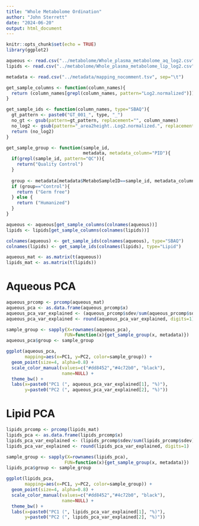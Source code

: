 ```yaml
---
title: "Whole Metabolome Ordination"
author: "John Sterrett"
date: "2024-06-20"
output: html_document
---
```


```r
knitr::opts_chunk$set(echo = TRUE)
library(ggplot2)
```

```r
aqueous <- read.csv("../metabolome/Whole_plasma_metabolome_aq_log2.csv", skip=4)
lipids <- read.csv("../metabolome/Whole_plasma_metabolome_lip_log2.csv", skip=4)

metadata <- read.csv("../metadata/mapping_nocomment.tsv", sep="\t")
```

```r
get_sample_columns <- function(column_names){
  return (column_names[grepl(column_names, pattern="Log2.normalized")])
}

get_sample_ids <- function(column_names, type="SBAQ"){
  gt_pattern <- paste0("GT_001_", type, "_")
  no_gt <- gsub(pattern=gt_pattern, replacement="", column_names)
  no_log2 <- gsub(pattern="_area2height..Log2.normalized.", replacement="", no_gt)
  return (no_log2)
}

get_sample_group <- function(sample_id, 
                             metadata, metadata_column="PID"){
  if(grepl(sample_id, pattern="QC")){
    return("Quality Control")
  }
  
  group <- metadata[metadata$MetaboSampleID==sample_id, metadata_column]
  if (group=="Control"){
    return ("Germ free")
  } else {
    return ("Humanized")
  }
}

```

```r
aqueous <- aqueous[get_sample_columns(colnames(aqueous))]
lipids <- lipids[get_sample_columns(colnames(lipids))]

colnames(aqueous) <- get_sample_ids(colnames(aqueous), type="SBAQ")
colnames(lipids) <- get_sample_ids(colnames(lipids), type="Lipid")

aqueous_mat <- as.matrix(t(aqueous))
lipids_mat <- as.matrix(t(lipids))
```

# Aqueous PCA
```r
aqueous_prcomp <- prcomp(aqueous_mat)
aqueous_pca <- as.data.frame(aqueous_prcomp$x)
aqueous_pca_var_explained <- (aqueous_prcomp$sdev/sum(aqueous_prcomp$sdev))*100
aqueous_pca_var_explained <- round(aqueous_pca_var_explained, digits=1)

sample_group <- sapply(X=rownames(aqueous_pca), 
                      FUN=function(x){get_sample_group(x, metadata)})
aqueous_pca$group <- sample_group

ggplot(aqueous_pca, 
       mapping=aes(x=PC1, y=PC2, color=sample_group)) +
  geom_point(size=4, alpha=0.8) +
  scale_color_manual(values=c("#dd8452","#4c72b0", "black"),
                     name=NULL) +
  theme_bw() +
  labs(x=paste0("PC1 (", aqueous_pca_var_explained[1], "%)"),
       y=paste0("PC2 (", aqueous_pca_var_explained[2], "%)"))

```


# Lipid PCA
```r
lipids_prcomp <- prcomp(lipids_mat)
lipids_pca <- as.data.frame(lipids_prcomp$x)
lipids_pca_var_explained <- (lipids_prcomp$sdev/sum(lipids_prcomp$sdev))*100
lipids_pca_var_explained <- round(lipids_pca_var_explained, digits=1)

sample_group <- sapply(X=rownames(lipids_pca), 
                      FUN=function(x){get_sample_group(x, metadata)})
lipids_pca$group <- sample_group

ggplot(lipids_pca, 
       mapping=aes(x=PC1, y=PC2, color=sample_group)) +
  geom_point(size=4, alpha=0.8) +
  scale_color_manual(values=c("#dd8452","#4c72b0", "black"),
                     name=NULL) +
  theme_bw() +
  labs(x=paste0("PC1 (", lipids_pca_var_explained[1], "%)"),
       y=paste0("PC2 (", lipids_pca_var_explained[2], "%)"))

```